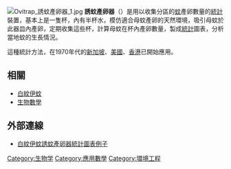 [[File:Ovitrap_誘蚊產卵器_1.jpg|thumb]]
'''誘蚊產卵器'''（{{lang|en|Ovitrap}}）是用以收集分區的[[蚊|蚊]]產卵數量的[[統計|統計]]裝置，基本上是一隻杯，內有半杯水，模仿適合母蚊產卵的天然環境，吸引母蚊於此器皿內產卵，定期收集這些杯，計算母蚊在杯內產卵數量，製成[[統計|統計]]圖表，分析當地蚊的生長情況。 

這種統計方法，在1970年代的[[新加坡|新加坡]]、[[美國|美國]]、[[香港|香港]]已開始應用。
<!--

An ovitrap is a device which consists of a black cylinder with a piece of cardboard. This device is used to control the aedes mosquito population. It can monitor, control and detect aedes mosquito populations thus acting as an early warning signal to pre-empt any impending dengue outbreaks.

The black ovitrap attracts female mosquitoes to lay their eggs. When the eggs hatch and develop into adults, they cannot fly out of the device and die inside the trap. The extensive use of the ovitrap in a community can be used in Aedes population control and effectively reduce the Aedes population in that area. It has been used in countries like Singapore, United States and Hong Kong since the 1970s.

Analysis can be done on the ovitrap breeding data collected weekly to identify mosquito breeding hotspots and risk areas when there is a danger of high Aedes aegypti infestation. Three ovitrap models had been developed to analyse the ovitrap breeding data collected. The analysis results are used to plan vector surveillance and control operations.
-->

== 相關 ==
* [[白紋伊蚊|白紋伊蚊]]
* [[生物數學|生物數學]]

== 外部連線 ==
* [https://web.archive.org/web/20070310212133/http://www.fehd.gov.hk/sc/safefood/dengue_fever/images/overall.gif 白紋伊蚊誘蚊產卵器統計圖表例子]

{{biology-stub}}

[[Category:生物学|Category:生物学]]
[[Category:應用數學|Category:應用數學]]
[[Category:環境工程|Category:環境工程]]
